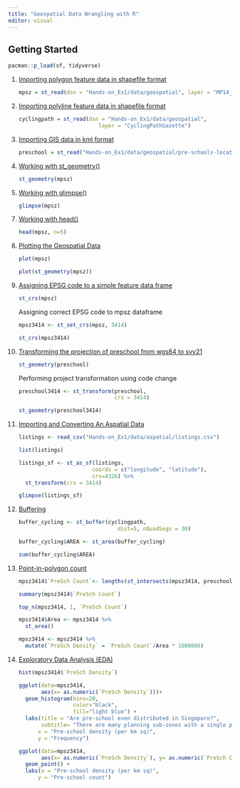 ```yaml
---
title: "Geospatial Data Wrangling with R"
editor: visual
---
```


## Getting Started

```r
pacman::p_load(sf, tidyverse)
```

1.  [Importing polygon feature data in shapefile format]{.underline}

    ```r
    mpsz = st_read(dsn = "Hands-on_Ex1/data/geospatial", layer = "MP14_SUBZONE_WEB_PL")
    ```

2.  [Importing polyline feature data in shapefile format]{.underline}

    ```r
    cyclingpath = st_read(dsn = "Hands-on_Ex1/data/geospatial", 
                             layer = "CyclingPathGazette")
    ```

3.  [Importing GIS data in kml format]{.underline}

    ```r
    preschool = st_read("Hands-on_Ex1/data/geospatial/pre-schools-location-kml.kml")
    ```

4.  [Working with st_geometry()]{.underline}

    ```r
    st_geometry(mpsz)
    ```

5.  [Working with glimpse()]{.underline}

    ```r
    glimpse(mpsz)
    ```

```{=html}
<!-- -->
```
7.  [Working with head()]{.underline}

    ```r
    head(mpsz, n=5)
    ```

8.  [Plotting the Geospatial Data]{.underline}

    ```r
    plot(mpsz)
    ```

    ```r
    plot(st_geometry(mpsz))
    ```

9.  [Assigning EPSG code to a simple feature data frame]{.underline}

    ```r
    st_crs(mpsz)
    ```

    Assigning correct EPSG code to mpsz dataframe

    ```r
    mpsz3414 <- st_set_crs(mpsz, 3414)
    ```

    ```r
    st_crs(mpsz3414)
    ```

10. [Transforming the projection of preschool from wgs84 to svy21]{.underline}

    ```r
    st_geometry(preschool)
    ```

    Performing project transformation using code change

    ```r
    preschool3414 <- st_transform(preschool, 
                                  crs = 3414)
    ```

    ```r
    st_geometry(preschool3414)
    ```

11. [Importing and Converting An Aspatial Data]{.underline}

    ```r
    listings <- read_csv("Hands-on_Ex1/data/aspatial/listings.csv")
    ```

    ```r
    list(listings)
    ```

    ```r
    listings_sf <- st_as_sf(listings, 
                           coords = c("longitude", "latitude"),
                           crs=4326) %>%
      st_transform(crs = 3414)
    ```

    ```r
    glimpse(listings_sf)
    ```

12. [Buffering]{.underline}

    ```r
    buffer_cycling <- st_buffer(cyclingpath, 
                                   dist=5, nQuadSegs = 30)
    ```

    ```r
    buffer_cycling$AREA <- st_area(buffer_cycling)
    ```

    ```r
    sum(buffer_cycling$AREA)
    ```

13. [Point-in-polygon count]{.underline}

    ```r
    mpsz3414$`PreSch Count`<- lengths(st_intersects(mpsz3414, preschool3414))
    ```

    ```r
    summary(mpsz3414$`PreSch Count`)
    ```

    ```r
    top_n(mpsz3414, 1, `PreSch Count`)
    ```

    ```r
    mpsz3414$Area <- mpsz3414 %>%
      st_area()
    ```

    ```r
    mpsz3414 <- mpsz3414 %>%
      mutate(`PreSch Density` = `PreSch Count`/Area * 1000000)
    ```

14. [Exploratory Data Analysis (EDA)]{.underline}

    ```r
    hist(mpsz3414$`PreSch Density`)
    ```

    ```r
    ggplot(data=mpsz3414, 
           aes(x= as.numeric(`PreSch Density`)))+
      geom_histogram(bins=20, 
                     color="black", 
                     fill="light blue") +
      labs(title = "Are pre-school even distributed in Singapore?",
           subtitle= "There are many planning sub-zones with a single pre-school, on the other hand, \nthere are two planning sub-zones with at least 20 pre-schools",
          x = "Pre-school density (per km sq)",
          y = "Frequency")
    ```

    ```r
    ggplot(data=mpsz3414, 
           aes(x= as.numeric(`PreSch Density`), y= as.numeric(`PreSch Count`)))+
      geom_point() +
      labs(x = "Pre-school density (per km sq)",
          y = "Pre-school count")
    ```
